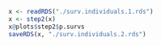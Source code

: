 
```r
x <- readRDS("./surv.individuals.1.rds")
x <- step2(x)
x@plots$step2$p.survs
saveRDS(x, "./surv.individuals.2.rds")
```
